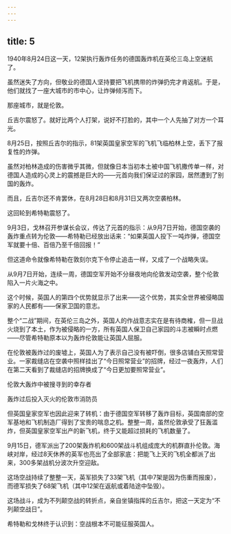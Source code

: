 ```yaml
---
---
---
```

title: 5
---



1940年8月24日这一天，12架执行轰炸任务的德国轰炸机在英伦三岛上空迷航了。

虽然迷失了方向，但敬业的德国人坚持要把飞机携带的炸弹扔完才肯返航。于是，他们就找了一座大城市的市中心，让炸弹倾泻而下。

那座城市，就是伦敦。

丘吉尔震怒了。就好比两个人打架，说好不打脸的，其中一个人先抽了对方一个耳光。

8月25日，按照丘吉尔的指示，81架英国皇家空军的飞机飞临柏林上空，丢下了报复性的炸弹。

虽然对柏林造成的伤害微乎其微，但就像日本当初本土被中国飞机撒传单一样，对德国人造成的心灵上的震撼是巨大的——元首向我们保证过的家园，居然遭到了别国的轰炸。

而且，丘吉尔还不肯罢休，在8月28日和8月31日又两次空袭柏林。

这回轮到希特勒震怒了。

9月3日，戈林召开参谋长会议，传达了元首的指示：从9月7日开始，德国空袭的轰炸重点转为伦敦——希特勒已经放出话来：“如果英国人投下一吨炸弹，德国空军就要十倍、百倍乃至千倍回报！”

但这道命令就像希特勒在敦刻尔克下令停止追击一样，又成了一个战略失误。

从9月7日开始，连续一周，德国空军开始不分昼夜地向伦敦发动空袭，整个伦敦陷入一片火海之中。

这个时候，英国人的第四个优势就显示了出来——这个优势，其实全世界被侵略国家的人民都有——保家卫国的意志。

整个“二战”期间，在英伦三岛之外，英国人的作战意志实在是有待商榷，但一旦战火烧到了本土，作为被侵略的一方，所有英国人保卫自己家园的斗志被瞬时点燃——尽管希特勒原本以为轰炸伦敦能让英国人屈服。

在伦敦被轰炸过的废墟上，英国人为了表示自己没有被吓倒，很多店铺白天照常营业。一家裁缝店在空袭中照样挂出了“今日照常营业”的招牌，经过一夜轰炸，人们在第二天看到了裁缝店的招牌换成了“今日更加要照常营业”。

伦敦大轰炸中被搜寻到的幸存者



轰炸过后投入灭火的伦敦市消防员



但英国皇家空军也因此迎来了转机：由于德国空军转移了轰炸目标，英国南部的空军基地和飞机制造厂得到了宝贵的喘息之机。整整一周，虽然伦敦承受了狂轰滥炸，但英国皇家空军出产的新飞机，终于又能超过损耗的飞机数量了。

9月15日，德军派出了200架轰炸机和600架战斗机组成庞大的机群直扑伦敦。海峡对岸，经过8天休养的英军也亮出了全部家底：把能飞上天的飞机全都派了出来，300多架战机分波次升空迎敌。

这场空战持续了整整一天，英军损失了33架飞机（其中7架是因为伤重而报废），而德军损失了68架飞机（其中12架在返航或着陆途中坠毁）。

这场战斗，成为不列颠空战的转折点，亲自坐镇指挥的丘吉尔，把这一天定为“不列颠空战日”。

希特勒和戈林终于认识到：空战根本不可能征服英国人。